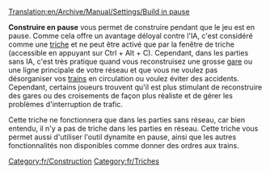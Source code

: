 [[Translation:en/Archive/Manual/Settings/Build in pause]]

{{fr/Note|Ce n'est pas une triche en 1.1.0, mais une option avancée disponible dans le menu [[fr/Archive/Manual/Settings/Options avancées|Configuration avancée]], qui permet davantage de contrôle sur ce qui est permis en pause.}}
'''Construire en pause''' vous permet de construire pendant que le jeu est en pause. Comme cela offre un avantage déloyal contre l'IA, c'est considéré comme une [[fr/Manual/Triche|triche]] et ne peut être activé que par la fenêtre de triche (accessible en appuyant sur Ctrl + Alt + C). Cependant, dans les parties sans IA, c'est très pratique quand vous reconstruisez une grosse [[fr/Manual/Gares|gare]] ou une ligne principale de votre réseau et que vous ne voulez pas désorganiser vos [[fr/Manual/Base Set/Vehicles/Trains|trains]] en circulation ou voulez éviter des accidents. Cependant, certains joueurs trouvent qu'il est plus stimulant de reconstruire des gares ou des croisements de façon plus réaliste et de gérer les problèmes d'interruption de trafic.

Cette triche ne fonctionnera que dans les parties sans réseau, car bien entendu, il n'y a pas de triche dans les parties en réseau. Cette triche vous permet aussi d'utiliser l'outil dynamite en pause, ainsi que les autres fonctionnalités non disponibles comme donner des ordres aux trains.

[[Category:fr/Construction]]
[[Category:fr/Triches]]